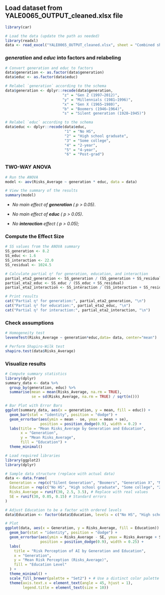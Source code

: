 ## Load dataset from YALE0065_OUTPUT_cleaned.xlsx file

```{r}

library(car)

# Load the data (update the path as needed)
library(readxl)
data <- read_excel("YALE0065_OUTPUT_cleaned.xlsx", sheet = "Combined sheet")
```

### *generation* and *educ* into factors and relabeling

```{r}
# Convert generation and educ to factors
data$generation <- as.factor(data$generation)
data$educ <- as.factor(data$educ)

# Relabel `generation` according to the schema
data$generation <- dplyr::recode(data$generation,
                          "z" = "Gen Z (1997–2012)",
                          "y" = "Millennials (1981–1996)",
                          "x" = "Gen X (1965–1980)",
                          "b" = "Boomers (1946–1964)",
                          "s" = "Silent generation (1928–1945)")

# Relabel `educ` according to the schema
data$educ <- dplyr::recode(data$educ,
                           "1" = "No HS",
                           "2" = "High school graduate",
                           "3" = "Some college",
                           "4" = "2-year",
                           "5" = "4-year",
                           "6" = "Post-grad")
```

### TWO-WAY ANOVA

```{r}
# Run the ANOVA
model <- aov(Risks_Average ~ generation * educ, data = data)

# View the summary of the results
summary(model)
```

-   *No main effect of **generation** ( p \> 0.05)*.

-   *No main effect of **educ** ( p \> 0.05)*.

-   *No **interaction** effect* *( p \> 0.05);*

### Compute the Effect Size

```{r}
# SS values from the ANOVA summary
SS_generation <- 8.2
SS_educ <- 1.6
SS_interaction <- 22.0
SS_residual <- 1024.5

# Calculate partial η² for generation, education, and interaction
partial_eta2_generation <- SS_generation / (SS_generation + SS_residual)
partial_eta2_educ <- SS_educ / (SS_educ + SS_residual)
partial_eta2_interaction <- SS_interaction / (SS_interaction + SS_residual)

# Print results
cat("Partial η² for generation:", partial_eta2_generation, "\n")
cat("Partial η² for education:", partial_eta2_educ, "\n")
cat("Partial η² for interaction:", partial_eta2_interaction, "\n")
```

### Check assumptions

```{r}
# Homogeneity test
leveneTest(Risks_Average ~ generation*educ,data= data, center="mean")
```

```{r}
# Perform Shapiro-Wilk test
shapiro.test(data$Risks_Average)
```

### Visualize results

```{r}
# Compute summary statistics
library(dplyr)
summary_data <- data %>%
  group_by(generation, educ) %>%
  summarise(mean = mean(Risks_Average, na.rm = TRUE),
            se = sd(Risks_Average, na.rm = TRUE) / sqrt(n()))

# Bar Plot with Error Bars
ggplot(summary_data, aes(x = generation, y = mean, fill = educ)) +
  geom_bar(stat = "identity", position = "dodge") +
  geom_errorbar(aes(ymin = mean - se, ymax = mean + se), 
                position = position_dodge(0.9), width = 0.2) +
  labs(title = "Mean Risks_Average by Generation and Education", 
       x = "Generation", 
       y = "Mean Risks_Average",
       fill = "Education") +
  theme_minimal()
```

```{r}
# Load required libraries
library(ggplot2)
library(dplyr)

# Sample data structure (replace with actual data)
data <- data.frame(
  Generation = rep(c("Silent Generation", "Boomers", "Generation X", "Millennials", "Generation Z"), each = 6),
  Education = rep(c("No HS", "High school graduate", "Some college", "2-year", "4-year", "Post-grad"), times = 5),
  Risks_Average = runif(30, 2.5, 3.5), # Replace with real values
  SE = runif(30, 0.05, 0.15) # Standard errors
)

# Adjust Education to be a factor with ordered levels
data$Education <- factor(data$Education, levels = c("No HS", "High school graduate", "Some college", "2-year", "4-year", "Post-grad"))

# Plot
ggplot(data, aes(x = Generation, y = Risks_Average, fill = Education)) +
  geom_bar(stat = "identity", position = "dodge") +
  geom_errorbar(aes(ymin = Risks_Average - SE, ymax = Risks_Average + SE), 
                position = position_dodge(0.9), width = 0.25) +
  labs(
    title = "Risk Perception of AI by Generation and Education",
    x = "Generation",
    y = "Mean Risk Perception (Risks_Average)",
    fill = "Education Level"
  ) +
  theme_minimal() +
  scale_fill_brewer(palette = "Set2") + # Use a distinct color palette
  theme(axis.text.x = element_text(angle = 45, hjust = 1),
        legend.title = element_text(size = 10))
```
